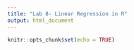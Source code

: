 ```yaml
---
title: "Lab 8- Linear Regression in R"
output: html_document
---
```


```r
knitr::opts_chunk$set(echo = TRUE)
```


